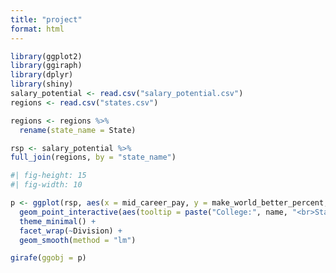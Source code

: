 ```yaml
---
title: "project"
format: html
---
```


```r
library(ggplot2)
library(ggiraph)
library(dplyr)
library(shiny)
salary_potential <- read.csv("salary_potential.csv")
regions <- read.csv("states.csv")
```

```r
regions <- regions %>%
  rename(state_name = State)

rsp <- salary_potential %>% 
full_join(regions, by = "state_name")
```

```r
#| fig-height: 15
#| fig-width: 10

p <- ggplot(rsp, aes(x = mid_career_pay, y = make_world_better_percent, color = Division)) +
  geom_point_interactive(aes(tooltip = paste("College:", name, "<br>State:", state_name, "<br>Stem   Percentage:", stem_percent)), alpha = 0.5) +
  theme_minimal() +
  facet_wrap(~Division) +
  geom_smooth(method = "lm")

girafe(ggobj = p)
```

